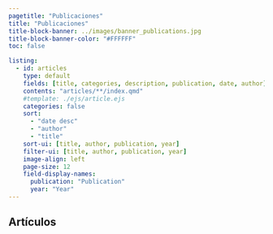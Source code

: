 ```yaml
---
pagetitle: "Publicaciones"
title: "Publicaciones"
title-block-banner: ../images/banner_publications.jpg
title-block-banner-color: "#FFFFFF"
toc: false

listing:
  - id: articles
    type: default
    fields: [title, categories, description, publication, date, author]
    contents: "articles/**/index.qmd"
    #template: ./ejs/article.ejs
    categories: false
    sort:
      - "date desc"
      - "author"
      - "title"
    sort-ui: [title, author, publication, year]
    filter-ui: [title, author, publication, year]
    image-align: left
    page-size: 12
    field-display-names:
      publication: "Publication"
      year: "Year"
---
```


## Artículos

:::{#articles}
:::